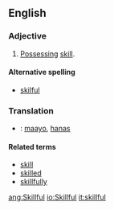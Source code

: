 ==English==
===Adjective===
{{en-ad|skillful}}
#[[possess|Possessing]] [[skill]].

====Alternative spelling====
*[[skilful]]

===Translation===
*{{ceb}}: [[maayo]], [[hanas]]

====Related terms====
*[[skill]]
*[[skilled]]
*[[skillfully]]

[[ang:Skillful]]
[[io:Skillful]]
[[it:skillful]]